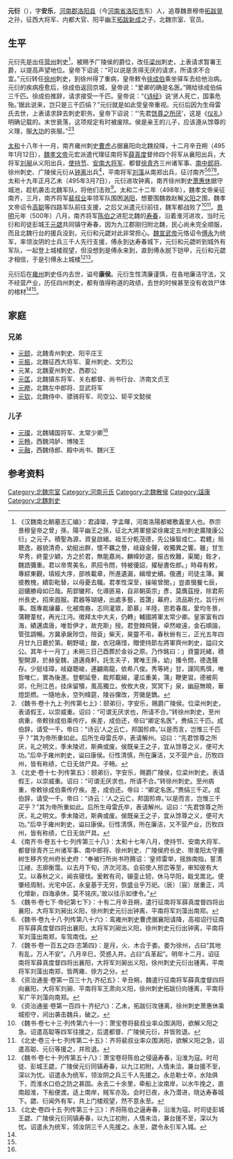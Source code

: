 '''元衍'''（{{bd|？|| ？|  |}}），字'''安乐'''，[[河南郡|河南郡]][[洛阳县|洛阳县]]（今[[河南省|河南省]][[洛阳市|洛阳市]]东）人，追尊魏景穆帝[[拓跋晃|拓跋晃]]之孙，征西大将军、内都大官、阳平幽王[[拓跋新成|拓跋新成]]之子，北魏宗室、官员。

==生平==
元衍先是出任[[营州|营州]]刺史<ref name=autogenerated1>《汉魏南北朝墓志汇编》：君諱璨，字孟暉，河南洛陽都鄉敷義里人也。恭宗景穆皇帝之曾」孫，陽平幽王之孫，征北大將軍營梁徐雍定五州刺史廣陵康公衍」之元子。積聖為源，資皇啟緒。祖王分乾茂德，先公操智成仁。君體」局聰逸，器貌清奇，幼挺出群，懷不羈之譽，岐嶷金聲，收獨異之響。雖」甘生早秀，終童少穎，方之於君，無能嘉尚。麟幃妙選，振古攸難，渠閣」銓才，魏誥彌重。君以帝冑美名，夙招令問，特被優詔，擢秘書佐郎。」時尋有敕，專綜東觀，墳經大序，部帙載章，所進遺漏，緝增史續。俄遷」司徒主簿。翼彼教槐，績彰毗替，以母憂去職。君孝性深至，操喻曾閔，」豈直惙餐七辰，迴鏕勝母如已哉。荊郢蠻邦，化導匪易，自非朝英宗」彥，莫膺茲授，除君荊州長史，招來遐服。君器等瑚璉，出處多藝，首讚」幕府，流品斯允，旨行州事。既專裁禳蕃，化被南裔，志同灌眾，節慕」羊陸，恩若春風，愛均冬景，蒲鞭葦杖，再光江沔。徵拜太中大夫，仍轉」輔國將軍太常少卿。皇家富有四海，績邁虞唐，唯哲伊才，故充斯」授。君登棘飛聲，卓然峻遠，金石順諧，管弦調暢。方冀承扆陟岱，陪袞」柴天，昊靈不弔，春秋卌有三，正光五年四月廿九日薨於第。朝野嗟」酸，衣冠痛惜，贈使持節左將軍齊州刺史，謚曰文公。其年十一月丁」未朔三日己酉葬於金谷之原。乃作銘曰：」資靈託緒，積聖開源，於赫皇魏，道邁堯軒。託生夫子，實唯王孫，幼」播令問，德逸聲存。少挺珪璋，岐嶷聰峻，連翩兩龍，依希八俊。秀等終」甘，謹同馬慎，唯哲唯仁，實為後進。登朝延譽，裁邦載緝，灌瓜重美，蒲」鞭更習。德被荊郊，化刑江邑，挂床留犢，風高獨立。攸攸大夜，冥冥下」泉，幽庭無曉，華燈詎燃。一隨地永，空列幃筵，陵谷儻改，芳徽是鐫。</ref>，被赐予广陵侯的爵位，改任[[梁州_(曹魏)|梁州]]刺史，上表请求暂署王爵，以提高声望地位。皇帝下诏说：“可以说是贪得无厌的请求，所请求不合宜。”元衍转任[[徐州_(三国至明朝)|徐州]]刺史，到徐州得了重病，皇帝敕令[[徐成伯|徐成伯]]乘坐驿车去给他治病。元衍的疾病痊愈后，徐成伯返回京城，皇帝说：“爱卿的确是名医。”赐给徐成伯绢三千匹。徐成伯推辞，请求接受一千匹。皇帝说：“《[[诗经|诗经]]》说‘贤人死亡，国事危殆。’据此说来，岂只是三千匹绢？”元衍就是如此受皇帝重视。元衍后因为生母雷氏去世，上表请求辞去刺史职务。皇帝下诏说：“‘先君[[余尊厌|馀尊之所厌]]’，这是《[[仪礼|仪礼]]》明确记载的。末世衰落，这项规定有时被废除。侯是亲王的儿子，应该遵从馀尊的义理，服[[大功|大功]]的丧服。”<ref name=autogenerated2>《魏书·卷十九上·列传第七上》：颐弟衍，字安乐，赐爵广陵侯。位梁州刺史，表请假王，以崇威重。诏曰：“可谓无厌求也，所请不合。”转徐州刺史，至州病重，帝敕徐成伯乘传疗。疾差，成伯还，帝曰“卿定名医”，赉绢三千匹。成伯辞，请受一千。帝曰：“诗云‘人之云亡，邦国殄瘁。’以是而言，岂惟三千匹乎？”其为帝所重如此。后所生母雷氏卒，表请解州。诏曰：“先君馀尊之所厌，礼之明文，季末陵迟，斯典或废。侯既亲王之子，宜从馀尊之义，便可大功。”后卒于雍州刺史，谥曰康侯。衍性清慎，所在廉洁，又不营产业，历牧四州，皆有称绩，亡日无敛尸具。子畅。</ref><ref name=autogenerated3>《北史·卷十七·列传第五》：颐弟衍，字安乐，赐爵广陵侯，位梁州刺史。表请假王，以崇威重。诏曰：“可谓无厌求也，所请不合。”转徐州刺史。至州病重，帝敕徐成伯乘传疗疾。差，成伯还。帝曰：“卿定名医。”赉绢三千疋。成伯辞，请受一千。帝曰：“诗云：‘人之云亡，邦国殄瘁。’以是而言，岂惟三千疋乎？”其为帝所重如此。后所生母雷氏卒，表请解州。诏曰：“先君馀尊之所厌，礼之明文。季末陵迟，斯典或废。侯既亲王之子，宜从馀尊之义，便可大功。”后卒于雍州刺史，谥曰康侯。衍性清慎，所在廉洁，又不营产业，历牧四州，皆有称绩，亡日无敛尸具。</ref>

[[太和_(北魏)|太和]]十八年十一月，南齐雍州刺史[[曹虎|曹虎]]占据襄阳向北魏投降，十二月辛丑朔（495年1月12日），[[魏孝文帝|魏孝文帝]]元宏派遣代理征南将军[[薛真度|薛真度]]督帅四个将军从襄阳出兵，大将军[[刘昶|刘昶]]从义阳出兵，[[使持节|使持节]]、[[安南大将军|安南大将军]]、都督[[徐州_(三国至明朝)|徐]][[青州_(古代)|青]][[齐州_(济南)|齐]]三州诸军事、[[南中郎将|南中郎将]]、徐州刺史、广陵侯元衍从[[钟离|钟离]]出兵<ref>《南齐书·卷五十七·列传第三十八》：太和十七年八月，使持节、安南大将军、都督徐青齐三州诸军事、南中郎将、徐州刺史、广陵侯府长史、带淮阳太守鹿树生移齐兖州府长史府：“奉被行所尚书符腾诏：‘皇师雷举，摇旆南指，誓清江祲，志廓衡霭。以去月下旬，济次河洛。会前使人邢峦等至，审知彼有大艾。以春秋之义，闻丧寝伐。爰敕有司，辍銮止轫，休马华阳，戢戈嵩北。便肇经周制，光宅中区，永皇基于无穷，恢盛业乎万祀。（辰）〔宸〕居重正，鸿化增新，四海承休，莫不铭庆。’故以往示如律令。”</ref>，平南将军[[刘藻|刘藻]]从南郑出兵，征讨南齐<ref>《魏书·卷七下·帝纪第七下》：十有二月辛丑朔，遣行征南将军薛真度督四将出襄阳，大将军刘昶出义阳，徐州刺史元衍出钟离，平南将军刘藻出南郑。</ref><ref>《魏书·卷九十八·列传第八十六》：鸾雍州刺史曹虎据襄阳请降，高祖诏行征南将军薛真度督四将出襄阳，太将军刘昶出义阳，徐州刺史元衍出钟离，平南将军刘藻出南郑，车驾南伐。</ref><ref>《魏书·卷一百五之四·志第四》：是月，火、木合于娄。娄为徐州，占曰“其地有乱，万人不安”。八月辛巳，荧惑入井。占曰“兵革起”。明年十二月，诏征南将军薛真度督四将出襄阳，大将军刘昶出义阳，徐州刺史元衍出锺离，平南将军刘藻出南郑，皆两雍、徐方之分。</ref><ref>《资治通鉴·卷第一百三十九·齐纪五》：辛丑朔，魏遣行征南将军薛真度督四将向襄阳，大将军刘昶、平南将军王肃向义阳，徐州刺史拓跋衍向锺离，平南将军广平刘藻向南郑。</ref>。太和十九年正月乙未（495年3月7日），元衍进攻钟离，南齐徐州刺史[[萧惠休|萧惠休]]据守城池，趁机袭击北魏军队，将他们击败<ref>《资治通鉴·卷第一百四十·齐纪六》：乙未，拓跋衍攻锺离，徐州刺史萧惠休乘城拒守，间出袭击魏兵，破之。</ref>。太和二十二年（498年），魏孝文帝亲征南齐，三月，南齐将军[[裴叔业|裴叔业]]率领军队围困[[涡阳|涡阳]]，想要围魏救赵解[[义阳|义阳]]之围，魏孝文帝诏令[[高聪|高聪]]等四路军队前往支援，之后又派遣元衍前往，魏军都战败了<ref>《魏书·卷七十三·列传第六十一》：萧宝卷将裴叔业率众围涡阳，欲解义阳之急。诏遣高聪等四军往援之，后遣都督、广陵侯元衍，并皆败退。</ref><ref>《北史·卷三十七·列传第二十五》：齐将裴叔业率众围涡阳，欲解义阳之急，诏遣高聪、元衍等援之，并败退。</ref>。[[景明|景明]]元年（500年）八月，南齐将军[[陈伯之|陈伯之]]进犯北魏的[[寿春|寿春]]，沿着淮河进攻，当时元衍和司徒彭城王[[元勰|元勰]]共同镇守寿春，因为九江郡刚归附北魏，民心尚未完全顺服，而且北魏行台的援兵没到，元衍和元勰对此非常担心。[[魏宣武帝|魏宣武帝]]元恪诏令[[傅永|傅永]]为统军，率领汝阴的士兵三千人先行支援，傅永到达寿春城下，元衍和元勰听到城外有军队，一起登上城楼观望，但没想到是傅永来到，直到傅永脱下铠甲，元衍和元勰才相信，于是引傅永上城楼<ref>《魏书·卷七十·列传第五十八》：萧宝卷将陈伯之侵逼寿春，沿淮为寇。时司徒、彭城王勰，广陵侯元衍同镇寿春，以九江初附，人情未洽，兼台援不至，深以为忧。诏遣永为统军，领汝阴之兵三千人先援之。永总勒士卒，水陆俱下，而淮水口伯之防之甚固。永去二十余里，牵船上汝南岸，以水牛挽之，直南超淮，下船便渡。适上南岸，贼军亦及。会时已夜，永乃潜进，晓达寿春城下。勰、衍闻外有军，共上门楼观望，然不意永至。</ref><ref>《北史·卷四十五·列传第三十三》：齐将陈伯之逼寿春，沿淮为寇。时司徒彭城王勰、广陵侯元衍同镇寿春，以九江初附，人情未洽，兼台援不至，深以为忧。诏遣永为统军，领汝阴三千人先援之。永至，勰令永引军入城。</ref>。

元衍后在[[雍州_(后赵)|雍州]]刺史任内去世，谥号'''康侯'''。元衍生性清廉谨慎，在各地廉洁守法，又不经营产业，历任四州刺史，都有值得称道的政绩，去世的时候甚至没有收敛尸体的棺材<ref name=autogenerated2 /><ref name=autogenerated3 />。

==家庭==
===兄弟===
*[[元颐|元颐]]，北魏青州刺史、阳平庄王
*[[元振|元振]]，北魏征西大将军、夏州刺史、文烈公
*元某，北魏夏州刺史、西郡公
*[[元匡|元匡]]，北魏镇东将军、关右都督、尚书行台、济南文贞王
*[[元飏|元飏]]，北魏左中郎将、显武将军
*[[元钦_(钜平县侯)|元钦]]，北魏侍中、骠骑将军、司空公、钜平文懿侯

===儿子===
*[[元璨|元璨]]，北魏辅国将军、太常少卿<ref name=autogenerated1 />
*[[元畅|元畅]]，西魏鸿胪、博陵王
*[[元融_(魏兴王)|元融]]，西魏侍郎、殿中尚书、魏兴王

==参考资料==
{{reflist}}

[[Category:北魏宗室|Category:北魏宗室]]
[[Category:河南元氏|Category:河南元氏]]
[[Category:北魏散侯|Category:北魏散侯]]
[[Category:諡康|Category:諡康]]
[[Category:北魏刺史|Category:北魏刺史]]